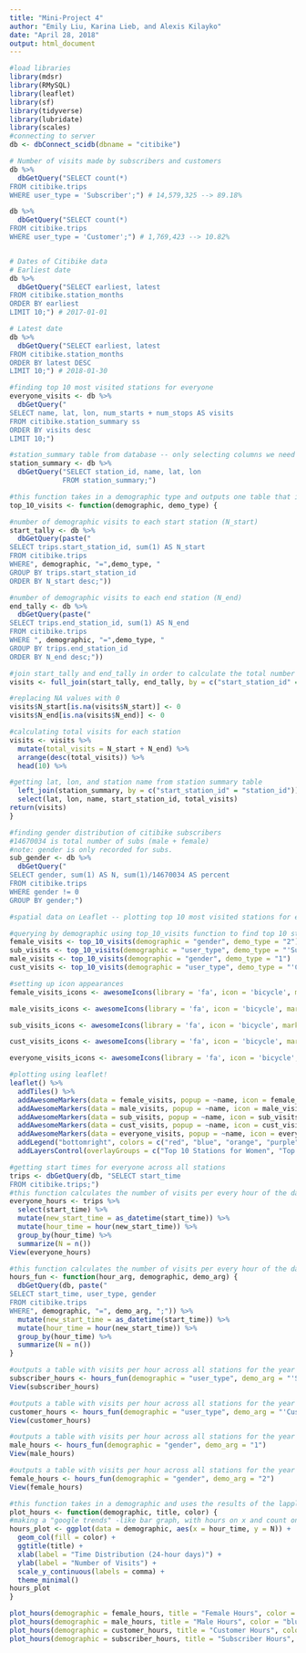 ```yaml
---
title: "Mini-Project 4"
author: "Emily Liu, Karina Lieb, and Alexis Kilayko"
date: "April 28, 2018"
output: html_document
---
```


```r
#load libraries
library(mdsr)
library(RMySQL)
library(leaflet)
library(sf)
library(tidyverse)
library(lubridate)
library(scales)
#connecting to server
db <- dbConnect_scidb(dbname = "citibike")
```

```r
# Number of visits made by subscribers and customers
db %>%
  dbGetQuery("SELECT count(*)
FROM citibike.trips
WHERE user_type = 'Subscriber';") # 14,579,325 --> 89.18%

db %>%
  dbGetQuery("SELECT count(*)
FROM citibike.trips
WHERE user_type = 'Customer';") # 1,769,423 --> 10.82%


# Dates of Citibike data
# Earliest date
db %>%
  dbGetQuery("SELECT earliest, latest
FROM citibike.station_months
ORDER BY earliest
LIMIT 10;") # 2017-01-01

# Latest date
db %>%
  dbGetQuery("SELECT earliest, latest
FROM citibike.station_months
ORDER BY latest DESC
LIMIT 10;") # 2018-01-30
```

```r
#finding top 10 most visited stations for everyone
everyone_visits <- db %>%
  dbGetQuery("
SELECT name, lat, lon, num_starts + num_stops AS visits
FROM citibike.station_summary ss
ORDER BY visits desc
LIMIT 10;")
```

```r
#station_summary table from database -- only selecting columns we need
station_summary <- db %>%
  dbGetQuery("SELECT station_id, name, lat, lon
             FROM station_summary;")

#this function takes in a demographic type and outputs one table that is the 10 most visited (start and end) stations for the demographic
top_10_visits <- function(demographic, demo_type) { 

#number of demographic visits to each start station (N_start)
start_tally <- db %>%
  dbGetQuery(paste("
SELECT trips.start_station_id, sum(1) AS N_start
FROM citibike.trips
WHERE", demographic, "=",demo_type, " 
GROUP BY trips.start_station_id
ORDER BY N_start desc;"))

#number of demographic visits to each end station (N_end)
end_tally <- db %>%
  dbGetQuery(paste("
SELECT trips.end_station_id, sum(1) AS N_end
FROM citibike.trips
WHERE ", demographic, "=",demo_type, "
GROUP BY trips.end_station_id
ORDER BY N_end desc;"))

#join start_tally and end_tally in order to calculate the total number of visits
visits <- full_join(start_tally, end_tally, by = c("start_station_id" = "end_station_id"))

#replacing NA values with 0
visits$N_start[is.na(visits$N_start)] <- 0
visits$N_end[is.na(visits$N_end)] <- 0

#calculating total visits for each station
visits <- visits %>%
  mutate(total_visits = N_start + N_end) %>%
  arrange(desc(total_visits)) %>%
  head(10) %>%

#getting lat, lon, and station name from station summary table
  left_join(station_summary, by = c("start_station_id" = "station_id")) %>%
  select(lat, lon, name, start_station_id, total_visits)
return(visits)
}
```

```r
#finding gender distribution of citibike subscribers
#14670034 is total number of subs (male + female)
#note: gender is only recorded for subs.
sub_gender <- db %>%
  dbGetQuery("
SELECT gender, sum(1) AS N, sum(1)/14670034 AS percent
FROM citibike.trips
WHERE gender != 0
GROUP BY gender;")
```

```r
#spatial data on Leaflet -- plotting top 10 most visited stations for everyone, men, women, subs, and customers

#querying by demographic using top_10_visits function to find top 10 stations for each demo
female_visits <- top_10_visits(demographic = "gender", demo_type = "2")
sub_visits <- top_10_visits(demographic = "user_type", demo_type = "'Subscriber'")
male_visits <- top_10_visits(demographic = "gender", demo_type = "1")
cust_visits <- top_10_visits(demographic = "user_type", demo_type = "'Customer'")

#setting up icon appearances
female_visits_icons <- awesomeIcons(library = 'fa', icon = 'bicycle', markerColor = "red", iconColor = "ivory")

male_visits_icons <- awesomeIcons(library = 'fa', icon = 'bicycle', markerColor = "blue", iconColor = "ivory")

sub_visits_icons <- awesomeIcons(library = 'fa', icon = 'bicycle', markerColor = "orange", iconColor = "black") 

cust_visits_icons <- awesomeIcons(library = 'fa', icon = 'bicycle', markerColor = "darkpurple", iconColor = "ivory")

everyone_visits_icons <- awesomeIcons(library = 'fa', icon = 'bicycle', markerColor = "green", iconColor = "ivory")

#plotting using leaflet!
leaflet() %>%
  addTiles() %>%
  addAwesomeMarkers(data = female_visits, popup = ~name, icon = female_visits_icons, group = "Top 10 Stations for Women") %>%
  addAwesomeMarkers(data = male_visits, popup = ~name, icon = male_visits_icons, group = "Top 10 Stations for Men") %>%
  addAwesomeMarkers(data = sub_visits, popup = ~name, icon = sub_visits_icons, group = "Top 10 Stations for Subscribers") %>%
  addAwesomeMarkers(data = cust_visits, popup = ~name, icon = cust_visits_icons, group = "Top 10 Stations for Customers") %>%
  addAwesomeMarkers(data = everyone_visits, popup = ~name, icon = everyone_visits_icons, group = "Top 10 Stations for Everyone") %>%
  addLegend("bottomright", colors = c("red", "blue", "orange", "purple", "green"), labels = c("Women", "Men", "Subscribers", "Customers", "Everyone")) %>%
  addLayersControl(overlayGroups = c("Top 10 Stations for Women", "Top 10 Stations for Men", "Top 10 Stations for Subscribers", "Top 10 Stations for Customers", "Top 10 Stations for Everyone"), options = layersControlOptions(collapsed = FALSE))
```

```r
#getting start times for everyone across all stations
trips <- dbGetQuery(db, "SELECT start_time
FROM citibike.trips;")
#this function calculates the number of visits per every hour of the day for the whole year across all stations
everyone_hours <- trips %>%
  select(start_time) %>%
  mutate(new_start_time = as_datetime(start_time)) %>%
  mutate(hour_time = hour(new_start_time)) %>%
  group_by(hour_time) %>%
  summarize(N = n())
View(everyone_hours)
```

```r
#this function calculates the number of visits per every hour of the day for the whole year across all stations FOR A DEMOGRAPHIC
hours_fun <- function(hour_arg, demographic, demo_arg) {
  dbGetQuery(db, paste("
SELECT start_time, user_type, gender
FROM citibike.trips
WHERE", demographic, "=", demo_arg, ";")) %>%
  mutate(new_start_time = as_datetime(start_time)) %>%
  mutate(hour_time = hour(new_start_time)) %>%
  group_by(hour_time) %>%
  summarize(N = n())
}

#outputs a table with visits per hour across all stations for the year FOR SUBSCRIBERS
subscriber_hours <- hours_fun(demographic = "user_type", demo_arg = "'Subscriber'")
View(subscriber_hours)

#outputs a table with visits per hour across all stations for the year FOR CUSTOMERS
customer_hours <- hours_fun(demographic = "user_type", demo_arg = "'Customer'")
View(customer_hours)

#outputs a table with visits per hour across all stations for the year FOR MALES
male_hours <- hours_fun(demographic = "gender", demo_arg = "1")
View(male_hours)

#outputs a table with visits per hour across all stations for the year FOR FEMALES
female_hours <- hours_fun(demographic = "gender", demo_arg = "2")
View(female_hours)
```

```r
#this function takes in a demographic and uses the results of the lapplies above to create a bar chart of counts for each hour.
plot_hours <- function(demographic, title, color) {
#making a "google trends" -like bar graph, with hours on x and count on y 
hours_plot <- ggplot(data = demographic, aes(x = hour_time, y = N)) +
  geom_col(fill = color) +
  ggtitle(title) +
  xlab(label = "Time Distribution (24-hour days)") + 
  ylab(label = "Number of Visits") +
  scale_y_continuous(labels = comma) +
  theme_minimal()
hours_plot
}

plot_hours(demographic = female_hours, title = "Female Hours", color = "red")
plot_hours(demographic = male_hours, title = "Male Hours", color = "blue")
plot_hours(demographic = customer_hours, title = "Customer Hours", color = "gold")
plot_hours(demographic = subscriber_hours, title = "Subscriber Hours", color = "purple")
```